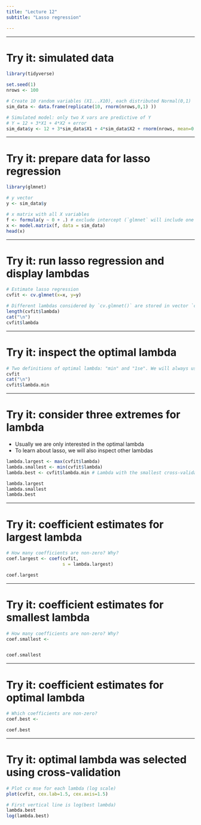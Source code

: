 ---
title: "Lecture 12"
subtitle: "Lasso regression"

---


---

# Try it: simulated data

```{r, message=F}
library(tidyverse)

set.seed(1)
nrows <- 100

# Create 10 random variables (X1...X10), each distributed Normal(0,1)
sim_data <- data.frame(replicate(10, rnorm(nrows,0,1) ))

# Simulated model: only two X vars are predictive of Y
# Y = 12 + 3*X1 + 4*X2 + error
sim_data$y <- 12 + 3*sim_data$X1 + 4*sim_data$X2 + rnorm(nrows, mean=0, sd=1)

```



---

# Try it: prepare data for lasso regression

```{r, message =F, results=F}
library(glmnet)

# y vector
y <- sim_data$y

# x matrix with all X variables
f <- formula(y ~ 0 + .) # exclude intercept (`glmnet` will include one for us)
x <- model.matrix(f, data = sim_data)
head(x)

```

---

# Try it: run lasso regression and display lambdas

```{r b1, eval=F}

# Estimate lasso regression
cvfit <- cv.glmnet(x=x, y=y)

# Different lambdas considered by `cv.glmnet()` are stored in vector `cvfit$lambda`
length(cvfit$lambda)
cat("\n")
cvfit$lambda
```



---

# Try it: inspect the optimal lambda

```{r c1, eval=F}

# Two definitions of optimal lambda: "min" and "1se". We will always use "min"
cvfit
cat("\n")
cvfit$lambda.min

```


---

# Try it: consider three extremes for lambda

- Usually we are only interested in the optimal lambda
- To learn about lasso, we will also inspect other lambdas

```{r d1, eval=F}

lambda.largest <- max(cvfit$lambda)
lambda.smallest <- min(cvfit$lambda)
lambda.best <- cvfit$lambda.min # Lambda with the smallest cross-validated MSE

lambda.largest
lambda.smallest
lambda.best
```




---

# Try it: coefficient estimates for largest lambda


```{r b7, eval=F}
# How many coefficients are non-zero? Why?
coef.largest <- coef(cvfit, 
                     s = lambda.largest)

coef.largest
```





---

# Try it: coefficient estimates for smallest lambda

```{r, eval=F}
# How many coefficients are non-zero? Why?
coef.smallest <- 


coef.smallest
```






---

# Try it: coefficient estimates for optimal lambda


```{r, eval=F}
# Which coefficients are non-zero?
coef.best <-

coef.best
```


---


# Try it: optimal lambda was selected using cross-validation

<!-- Top axis of plot(cvfit) reports degrees of freedom -->


```{r b5, eval=F}
# Plot cv mse for each lambda (log scale)
plot(cvfit, cex.lab=1.5, cex.axis=1.5)
```

```{r, eval=F}
# First vertical line is log(best lambda)
lambda.best
log(lambda.best)
```

